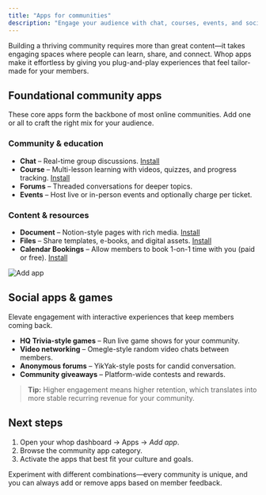 ```yaml
---
title: "Apps for communities"
description: "Engage your audience with chat, courses, events, and social experiences"
---
```


Building a thriving community requires more than great content—it takes engaging spaces where people can learn, share, and connect. Whop apps make it effortless by giving you plug-and-play experiences that feel tailor-made for your members.

## Foundational community apps

These core apps form the backbone of most online communities. Add one or all to craft the right mix for your audience.

### Community & education

- **Chat** – Real-time group discussions. [Install](https://whop.com/apps/app_xml5hbizmZPgUT/install/)
- **Course** – Multi-lesson learning with videos, quizzes, and progress tracking. [Install](https://whop.com/apps/app_0vPZThfBpAwLo/install/)
- **Forums** – Threaded conversations for deeper topics.
- **Events** – Host live or in-person events and optionally charge per ticket.

### Content & resources

- **Document** – Notion-style pages with rich media. [Install](https://whop.com/apps/app_RnVNENx5vtP8Zp/install/)
- **Files** – Share templates, e-books, and digital assets. [Install](https://whop.com/apps/app_5UWRrs7haZZeiQ/install/)
- **Calendar Bookings** – Allow members to book 1-on-1 time with you (paid or free). [Install](https://whop.com/apps/app_dC2dkRARmXE4qf/install/)

![Add app](/apps/docs/how-to-videos/addwhopapp720p30fps.gif)

## Social apps & games

Elevate engagement with interactive experiences that keep members coming back.

- **HQ Trivia-style games** – Run live game shows for your community.
- **Video networking** – Omegle-style random video chats between members.
- **Anonymous forums** – YikYak-style posts for candid conversation.
- **Community giveaways** – Platform-wide contests and rewards.

> **Tip:** Higher engagement means higher retention, which translates into more stable recurring revenue for your community.

## Next steps

1. Open your whop dashboard → Apps → *Add app*.
2. Browse the community app category.
3. Activate the apps that best fit your culture and goals.

Experiment with different combinations—every community is unique, and you can always add or remove apps based on member feedback.
